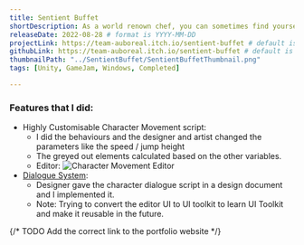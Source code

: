 ```yaml
---
title: Sentient Buffet
shortDescription: As a world renown chef, you can sometimes find yourself wandering the forest in search of ingredients. However, one day, in a route where you would normally be alone, you find yourself swarmed by living food that begin to attack you. Fight them off, and then cook them for stat buffs to help you venture further into the forest.
releaseDate: 2022-08-28 # format is YYYY-MM-DD
projectLink: https://team-auboreal.itch.io/sentient-buffet # default is null, put link if possible
githubLink: https://team-auboreal.itch.io/sentient-buffet # default is null, put link if possible
thumbnailPath: "../SentientBuffet/SentientBuffetThumbnail.png"
tags: [Unity, GameJam, Windows, Completed]

---
```


### Features that I did:
- Highly Customisable Character Movement script:
    - I did the behaviours and the designer and artist changed the parameters like the speed / jump height
    - The greyed out elements calculated based on the other variables.
    - Editor:
    ![Character Movement Editor](../SentientBuffet/SentientBuffet_MovementEditor.png)
- [Dialogue System](https://github.com/GnoxNahte/DialogueSystem):
    - Designer gave the character dialogue script in a design document and I implemented it. 
    - Note: Trying to convert the editor UI to UI toolkit to learn UI Toolkit and make it reusable in the future.

{/* TODO Add the correct link to the portfolio website */}